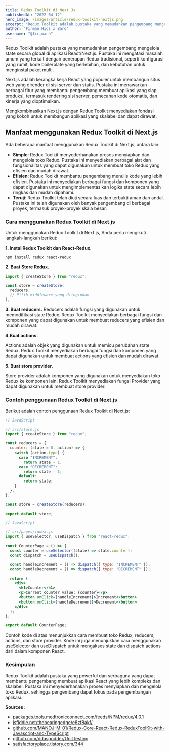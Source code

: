 ```yaml
---
title: Redux Toolkit di Next Js
publishedAt: "2022-04-12"
hero_image: /images/article/redux-toolkit-nextjs.png
excerpt: "Redux Toolkit adalah pustaka yang memudahkan pengembang mengelola state secara global di aplikasi React/Next.js."
author: "Firman Hids x Bard"
username: "@fir_manh"
---
```


Redux Toolkit adalah pustaka yang memudahkan pengembang mengelola state secara global di aplikasi React/Next.js. Pustaka ini mengatasi masalah umum yang terkait dengan penerapan Redux tradisional, seperti konfigurasi yang rumit, kode boilerplate yang berlebihan, dan kebutuhan untuk menginstal paket multi.

Next.js adalah kerangka kerja React yang populer untuk membangun situs web yang dirender di sisi server dan statis. Pustaka ini menawarkan berbagai fitur yang membantu pengembang membuat aplikasi yang siap produksi, termasuk rendering sisi server, pemecahan kode otomatis, dan kinerja yang dioptimalkan.

Mengkombinasikan Next.js dengan Redux Toolkit menyediakan fondasi yang kokoh untuk membangun aplikasi yang skalabel dan dapat dirawat.

##  Manfaat menggunakan Redux Toolkit di Next.js
 Ada beberapa manfaat menggunakan Redux Toolkit di Next.js, antara lain:
- **Simple**: Redux Toolkit menyederhanakan proses menyiapkan dan mengelola toko Redux. Pustaka ini menyediakan berbagai alat dan fungsionalitas yang dapat digunakan untuk membuat toko Redux yang efisien dan mudah dirawat.
- **Efisien**: Redux Toolkit membantu pengembang menulis kode yang lebih efisien. Pustaka ini menyediakan berbagai fungsi dan komponen yang dapat digunakan untuk mengimplementasikan logika state secara lebih ringkas dan mudah dipahami.
- **Teruji**: Redux Toolkit telah diuji secara luas dan terbukti aman dan andal. Pustaka ini telah digunakan oleh banyak pengembang di berbagai proyek, termasuk proyek-proyek skala besar.

### Cara menggunakan Redux Toolkit di Next.js

Untuk menggunakan Redux Toolkit di Next.js, Anda perlu mengikuti langkah-langkah berikut:

**1. Instal Redux Toolkit dan React-Redux.**

```sh
npm install redux react-redux
```

**2. Buat Store Redux.**
```jsx
import { createStore } from "redux";

const store = createStore(
  reducers,
  // Pilih middleware yang diinginkan
);
```
**3. Buat reducers.**
Reducers adalah fungsi yang digunakan untuk memodifikasi state Redux. Redux Toolkit menyediakan berbagai fungsi dan komponen yang dapat digunakan untuk membuat reducers yang efisien dan mudah dirawat.

**4.Buat actions.**

Actions adalah objek yang digunakan untuk memicu perubahan state Redux. Redux Toolkit menyediakan berbagai fungsi dan komponen yang dapat digunakan untuk membuat actions yang efisien dan mudah dirawat.

**5. Buat store provider.**

Store provider adalah komponen yang digunakan untuk menyediakan toko Redux ke komponen lain. Redux Toolkit menyediakan fungsi Provider yang dapat digunakan untuk membuat store provider.

### Contoh penggunaan Redux Toolkit di Next.js

Berikut adalah contoh penggunaan Redux Toolkit di Next.js:
```jsx
// JavaScript

// src/store.js
import { createStore } from "redux";

const reducers = {
  counter: (state = 0, action) => {
    switch (action.type) {
      case "INCREMENT":
        return state + 1;
      case "DECREMENT":
        return state - 1;
      default:
        return state;
    }
  },
};

const store = createStore(reducers);

export default store;
```


```jsx
// JavaScript

// src/pages/index.js
import { useSelector, useDispatch } from "react-redux";

const CounterPage = () => {
  const counter = useSelector((state) => state.counter);
  const dispatch = useDispatch();

  const handleIncrement = () => dispatch({ type: "INCREMENT" });
  const handleDecrement = () => dispatch({ type: "DECREMENT" });

  return (
    <div>
      <h1>Counter</h1>
      <p>Current counter value: {counter}</p>
      <button onClick={handleIncrement}>Increment</button>
      <button onClick={handleDecrement}>Decrement</button>
    </div>
  );
};

export default CounterPage;
```

Contoh kode di atas menunjukkan cara membuat toko Redux, reducers, actions, dan store provider. Kode ini juga menunjukkan cara menggunakan useSelector dan useDispatch untuk mengakses state dan dispatch actions dari dalam komponen React.

### Kesimpulan

Redux Toolkit adalah pustaka yang powerful dan serbaguna yang dapat membantu pengembang membuat aplikasi React yang lebih kompleks dan skalabel. Pustaka ini menyederhanakan proses menyiapkan dan mengelola toko Redux, sehingga pengembang dapat fokus pada pengembangan aplikasi.

**Sources :**
- [packages.tools.medtronicconnect.com/feeds/NPM/redux/4.0.1](https://packages.tools.medtronicconnect.com/feeds/NPM/redux/4.0.1)
- [jsfiddle.net/thebearingedge/e8zf8akf/](https://jsfiddle.net/thebearingedge/e8zf8akf/)
- [github.com/MANOJ-M-01/Redux-Core-React-Redux-ReduxToolKit-with-Javascript-and-TypeScript](https://github.com/MANOJ-M-01/Redux-Core-React-Redux-ReduxToolKit-with-Javascript-and-TypeScript)
- [github.com/ddaspodder/UnitTesting](https://github.com/ddaspodder/UnitTesting)
- [satisfactoryplace.tistory.com/344](https://satisfactoryplace.tistory.com/344)